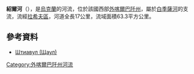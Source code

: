 '''紹爾河'''（{{lang-uk|Щаул}}），是[[烏克蘭|烏克蘭]]的河流，位於該國西部[[外喀爾巴阡州|外喀爾巴阡州]]，屬於[[白季薩河|白季薩河]]的支流，流經[[拉希夫區|拉希夫區]]，河道全長17公里，流域面積63.3平方公里。

==參考資料==
* [https://web.archive.org/web/20131005022808/http://do.gendocs.ru/docs/index-29520.html?page=29 Штиавул (Щаул)]

{{DEFAULTSORT:Щаул}}
[[Category:外喀爾巴阡州河流|Category:外喀爾巴阡州河流]]


{{Ukraine-river-stub}}